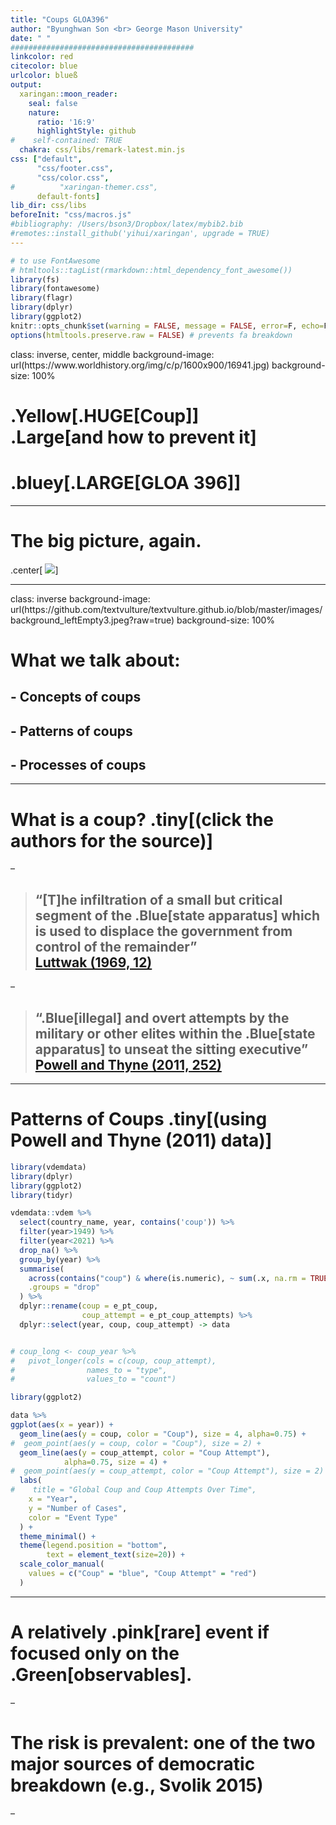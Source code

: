 ```yaml
---
title: "Coups GLOA396"
author: "Byunghwan Son <br> George Mason University"
date: " "
#########################################
linkcolor: red
citecolor: blue
urlcolor: blueß
output: 
  xaringan::moon_reader:
    seal: false
    nature:
      ratio: '16:9'
      highlightStyle: github
#    self-contained: TRUE
  chakra: css/libs/remark-latest.min.js
css: ["default", 
      "css/footer.css", 
      "css/color.css", 
#          "xaringan-themer.css",
      default-fonts]
lib_dir: css/libs
beforeInit: "css/macros.js"
#bibliography: /Users/bson3/Dropbox/latex/mybib2.bib
#remotes::install_github('yihui/xaringan', upgrade = TRUE)
---
```


```r
# to use FontAwesome
# htmltools::tagList(rmarkdown::html_dependency_font_awesome())
library(fs)
library(fontawesome)
library(flagr)
library(dplyr)
library(ggplot2)
knitr::opts_chunk$set(warning = FALSE, message = FALSE, error=F, echo=F)
options(htmltools.preserve.raw = FALSE) # prevents fa breakdown
```

class: inverse, center, middle
background-image: url(https://www.worldhistory.org/img/c/p/1600x900/16941.jpg)
background-size: 100%

# .Yellow[.HUGE[**Coup**]] <br> .Large[and how to prevent it]

# .bluey[.LARGE[GLOA 396]]

---

# The big picture, again.

.center[
![](https://github.com/textvulture/textvulture.github.io/blob/master/images/396_1.png?raw=true)
]

---

class: inverse
background-image: url(https://github.com/textvulture/textvulture.github.io/blob/master/images/background_leftEmpty3.jpeg?raw=true)
background-size: 100%

# What we talk about:

## - Concepts of coups

## - Patterns of coups

## - Processes of coups

---

# What is a coup? .tiny[(click the authors for the source)]

--

> ## "[T]he infiltration of a small but critical segment of the .Blue[state apparatus] which is used to displace the government from control of the remainder" <br> [Luttwak (1969, 12)](https://ia601700.us.archive.org/19/items/coup-detat-a-practical-handbook/Coup-d%E2%80%99%C3%89tat-A-Practical-Handbook.pdf#page=26.15)


--

> ## ".Blue[illegal] and overt attempts by the military or other elites within the .Blue[state apparatus] to unseat the sitting executive"<br> [Powell and Thyne (2011, 252)](https://journals.sagepub.com/doi/abs/10.1177/0022343310397436) 

---

# Patterns of Coups .tiny[(using Powell and Thyne (2011) data)]

```r

library(vdemdata)
library(dplyr)
library(ggplot2)
library(tidyr)

vdemdata::vdem %>%
  select(country_name, year, contains('coup')) %>%
  filter(year>1949) %>%
  filter(year<2021) %>%
  drop_na() %>%
  group_by(year) %>%
  summarise(
    across(contains("coup") & where(is.numeric), ~ sum(.x, na.rm = TRUE)),
    .groups = "drop"
  ) %>%
  dplyr::rename(coup = e_pt_coup,
                coup_attempt = e_pt_coup_attempts) %>%
  dplyr::select(year, coup, coup_attempt) -> data


# coup_long <- coup_year %>%
#   pivot_longer(cols = c(coup, coup_attempt),
#                names_to = "type",
#                values_to = "count")

library(ggplot2)

data %>%
ggplot(aes(x = year)) +
  geom_line(aes(y = coup, color = "Coup"), size = 4, alpha=0.75) +
#  geom_point(aes(y = coup, color = "Coup"), size = 2) +
  geom_line(aes(y = coup_attempt, color = "Coup Attempt"), 
            alpha=0.75, size = 4) +
#  geom_point(aes(y = coup_attempt, color = "Coup Attempt"), size = 2) +
  labs(
#    title = "Global Coup and Coup Attempts Over Time",
    x = "Year",
    y = "Number of Cases",
    color = "Event Type"
  ) +
  theme_minimal() +
  theme(legend.position = "bottom",
        text = element_text(size=20)) +
  scale_color_manual(
    values = c("Coup" = "blue", "Coup Attempt" = "red")
  ) 


```

---

# A relatively .pink[rare] event if focused only on the .Green[observables].

--

# The risk is prevalent: one of the two major sources of democratic breakdown (e.g., Svolik 2015)

--


